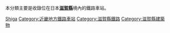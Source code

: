 本分類主要是收錄位在日本'''[[滋賀縣|滋賀縣]]'''境內的鐵路車站。
{{日本行政區劃分類導航|鐵路車站}}
{{Commonscat|Train stations in Shiga prefecture}}

[[Category:日本各都道府縣鐵路車站|Shiga]]
[[Category:近畿地方鐵路車站|Category:近畿地方鐵路車站]]
[[Category:滋賀縣鐵路|Category:滋賀縣鐵路]]
[[Category:滋賀縣建築物|Category:滋賀縣建築物]]